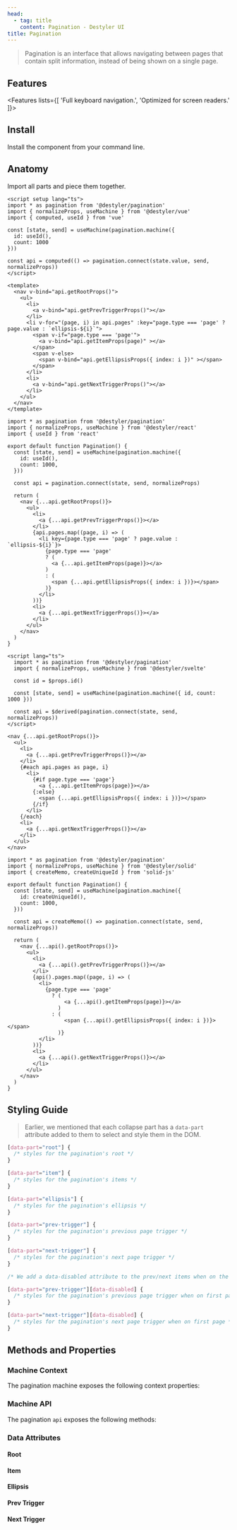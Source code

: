 ```yaml
---
head:
  - tag: title
    content: Pagination - Destyler UI
title: Pagination
---
```



> Pagination is an interface that allows navigating between pages that contain split information, 
> instead of being shown on a single page.

<PreviewCode name="pagination"></PreviewCode>

## Features

<Features lists={[
  'Full keyboard navigation.',
  'Optimized for screen readers.'
]}>
</Features>

## Install

Install the component from your command line.

<InstallShell name="pagination" />

## Anatomy

Import all parts and piece them together.

<FrameworkLayout>

  <div slot='vue'>

  ```vue
  <script setup lang="ts">
  import * as pagination from '@destyler/pagination'
  import { normalizeProps, useMachine } from '@destyler/vue'
  import { computed, useId } from 'vue'

  const [state, send] = useMachine(pagination.machine({ 
    id: useId(), 
    count: 1000 
  }))

  const api = computed(() => pagination.connect(state.value, send, normalizeProps))
  </script>

  <template>
    <nav v-bind="api.getRootProps()">
      <ul>
        <li>
          <a v-bind="api.getPrevTriggerProps()"></a>
        </li>
        <li v-for="(page, i) in api.pages" :key="page.type === 'page' ? page.value : `ellipsis-${i}`">
          <span v-if="page.type === 'page'">
            <a v-bind="api.getItemProps(page)" ></a>
          </span>
          <span v-else>
            <span v-bind="api.getEllipsisProps({ index: i })" ></span>
          </span>
        </li>
        <li>
          <a v-bind="api.getNextTriggerProps()"></a>
        </li>
      </ul>
    </nav>
  </template>
  ```

  </div>
  <div slot='react'>

  ```tsx
  import * as pagination from '@destyler/pagination'
  import { normalizeProps, useMachine } from '@destyler/react'
  import { useId } from 'react'

  export default function Pagination() {
    const [state, send] = useMachine(pagination.machine({
      id: useId(),
      count: 1000, 
    }))

    const api = pagination.connect(state, send, normalizeProps)

    return (
      <nav {...api.getRootProps()}>
        <ul>
          <li>
            <a {...api.getPrevTriggerProps()}></a>
          </li>
          {api.pages.map((page, i) => (
            <li key={page.type === 'page' ? page.value : `ellipsis-${i}`}>
              {page.type === 'page'
              ? (
                <a {...api.getItemProps(page)}></a>
              )
              : (
                <span {...api.getEllipsisProps({ index: i })}></span>
              )}
            </li>
          ))}
          <li>
            <a {...api.getNextTriggerProps()}></a>
          </li>
        </ul>
      </nav>
    )
  }
  ```

  </div>
  <div slot='svelte'>

  ```svelte
  <script lang="ts">
    import * as pagination from '@destyler/pagination'
    import { normalizeProps, useMachine } from '@destyler/svelte'

    const id = $props.id()

    const [state, send] = useMachine(pagination.machine({ id, count: 1000 }))

    const api = $derived(pagination.connect(state, send, normalizeProps))
  </script>

  <nav {...api.getRootProps()}>
    <ul>
      <li>
        <a {...api.getPrevTriggerProps()}></a>
      </li>
      {#each api.pages as page, i}
        <li>
          {#if page.type === 'page'}
            <a {...api.getItemProps(page)}></a>
          {:else}
            <span {...api.getEllipsisProps({ index: i })}></span>
          {/if}
        </li>
      {/each}
      <li>
        <a {...api.getNextTriggerProps()}></a>
      </li>
    </ul>
  </nav>
  ```

  </div>
  <div slot='solid'>

  ```tsx
  import * as pagination from '@destyler/pagination'
  import { normalizeProps, useMachine } from '@destyler/solid'
  import { createMemo, createUniqueId } from 'solid-js'

  export default function Pagination() {
    const [state, send] = useMachine(pagination.machine({
      id: createUniqueId(),
      count: 1000,
    }))

    const api = createMemo(() => pagination.connect(state, send, normalizeProps))

    return (
      <nav {...api().getRootProps()}>
        <ul>
          <li>
            <a {...api().getPrevTriggerProps()}></a>
          </li>
          {api().pages.map((page, i) => (
            <li>
              {page.type === 'page'
                ? (
                    <a {...api().getItemProps(page)}></a>
                  )
                : (
                    <span {...api().getEllipsisProps({ index: i })}></span>
                  )}
            </li>
          ))}
          <li>
            <a {...api().getNextTriggerProps()}></a>
          </li>
        </ul>
      </nav>
    )
  }
  ```

  </div>

</FrameworkLayout>

## Styling Guide

> Earlier, we mentioned that each collapse part has a `data-part` attribute added to them to select and style them in the DOM.

```css
[data-part="root"] {
  /* styles for the pagination's root */
}

[data-part="item"] {
  /* styles for the pagination's items */
}

[data-part="ellipsis"] {
  /* styles for the pagination's ellipsis */
}

[data-part="prev-trigger"] {
  /* styles for the pagination's previous page trigger */
}

[data-part="next-trigger"] {
  /* styles for the pagination's next page trigger */
}

/* We add a data-disabled attribute to the prev/next items when on the first/last page  */

[data-part="prev-trigger"][data-disabled] {
  /* styles for the pagination's previous page trigger when on first page */
}

[data-part="next-trigger"][data-disabled] {
  /* styles for the pagination's next page trigger when on first page */
}
```


## Methods and Properties

### Machine Context

The pagination machine exposes the following context properties:

<MachineTable name="pagination"></MachineTable>

### Machine API

The pagination `api` exposes the following methods:

<APITable name="pagination"></APITable>

### Data Attributes

#### Root

<StyleTable component="pagination" nodeType="root" />

#### Item

<StyleTable component="pagination" nodeType="item" />

#### Ellipsis

<StyleTable component="pagination" nodeType="ellipsis" />

#### Prev Trigger

<StyleTable component="pagination" nodeType="prevTrigger" />

#### Next Trigger

<StyleTable component="pagination" nodeType="nextTrigger" />
